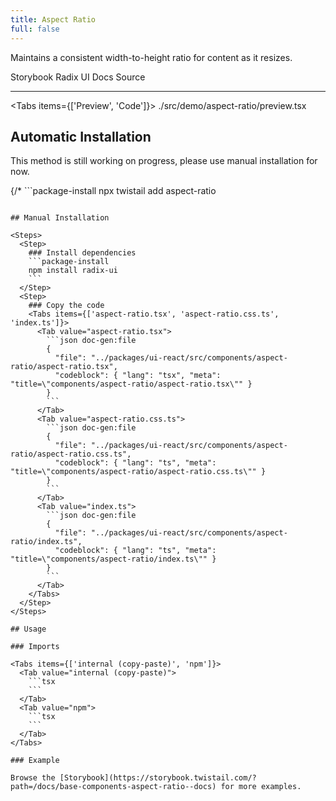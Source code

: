 ```yaml
---
title: Aspect Ratio
full: false
---
```


Maintains a consistent width-to-height ratio for content as it resizes.

<Badges>
  <BadgeLink href="https://storybook.twistail.com/?path=/docs/base-components-aspect-ratio--docs" external>
    Storybook
  </BadgeLink>
  <BadgeLink href="https://www.radix-ui.com/primitives/docs/components/aspect-ratio#api-reference" external>
    Radix UI Docs
  </BadgeLink>
  <BadgeLink href="https://github.com/riipandi/twistail/tree/main/packages/ui-react/src/components/aspect-ratio" external>
    Source
  </BadgeLink>
</Badges>

---


<Tabs items={['Preview', 'Code']}>
  <Tab value="Preview" className="rounded-b-xl flex min-h-44 flex-wrap items-center justify-center gap-4 py-20 not-prose">
    <Demo />
  </Tab>
  <Tab value="Code">
    <include cwd lang="tsx">./src/demo/aspect-ratio/preview.tsx</include>
  </Tab>
</Tabs>

## Automatic Installation

<Callout type='warn'>
  This method is still working on progress, please use manual installation for now.
</Callout>

{/* ```package-install
npx twistail add aspect-ratio
``` */}

## Manual Installation

<Steps>
  <Step>
    ### Install dependencies
    ```package-install
    npm install radix-ui
    ```
  </Step>
  <Step>
    ### Copy the code
    <Tabs items={['aspect-ratio.tsx', 'aspect-ratio.css.ts', 'index.ts']}>
      <Tab value="aspect-ratio.tsx">
        ```json doc-gen:file
        {
          "file": "../packages/ui-react/src/components/aspect-ratio/aspect-ratio.tsx",
          "codeblock": { "lang": "tsx", "meta": "title=\"components/aspect-ratio/aspect-ratio.tsx\"" }
        }
        ```
      </Tab>
      <Tab value="aspect-ratio.css.ts">
        ```json doc-gen:file
        {
          "file": "../packages/ui-react/src/components/aspect-ratio/aspect-ratio.css.ts",
          "codeblock": { "lang": "ts", "meta": "title=\"components/aspect-ratio/aspect-ratio.css.ts\"" }
        }
        ```
      </Tab>
      <Tab value="index.ts">
        ```json doc-gen:file
        {
          "file": "../packages/ui-react/src/components/aspect-ratio/index.ts",
          "codeblock": { "lang": "ts", "meta": "title=\"components/aspect-ratio/index.ts\"" }
        }
        ```
      </Tab>
    </Tabs>
  </Step>
</Steps>

## Usage

### Imports

<Tabs items={['internal (copy-paste)', 'npm']}>
  <Tab value="internal (copy-paste)">
    ```tsx
    ```
  </Tab>
  <Tab value="npm">
    ```tsx
    ```
  </Tab>
</Tabs>

### Example

Browse the [Storybook](https://storybook.twistail.com/?path=/docs/base-components-aspect-ratio--docs) for more examples.
